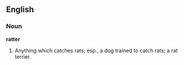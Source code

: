==English==

===Noun===

'''ratter'''

#Anything which catches rats; esp., a dog trained to catch rats; a rat terrier.